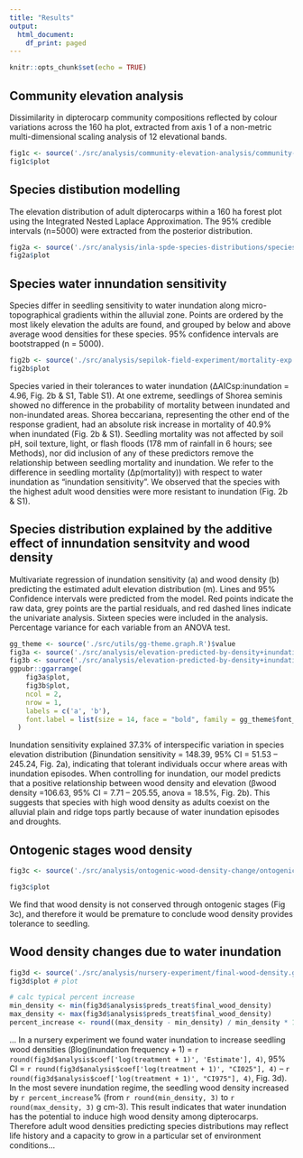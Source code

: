 ```yaml
---
title: "Results"
output:
  html_document:
    df_print: paged
---
```


```r
knitr::opts_chunk$set(echo = TRUE)
```

## Community elevation analysis
Dissimilarity in dipterocarp community compositions reflected by colour variations across the 160 ha plot, extracted from axis 1 of a non-metric multi-dimensional scaling analysis of 12 elevational bands. 

```r
fig1c <- source('./src/analysis/community-elevation-analysis/community-elevation.graph.R')$value
fig1c$plot
```


## Species distibution modelling

The elevation distribution of adult dipterocarps within a 160 ha forest plot using the Integrated Nested Laplace Approximation. The 95% credible intervals (n=5000) were extracted from the posterior distribution. 

```r
fig2a <- source('./src/analysis/inla-spde-species-distributions/species-distribution.graph.R')$value
fig2a$plot
```



## Species water innundation sensitivity 

Species differ in seedling sensitivity to water inundation along micro-topographical gradients within the alluvial zone. Points are ordered by the most likely elevation the adults are found, and grouped by below and above average wood densities for these species. 95% confidence intervals are bootstrapped (n = 5000).

```r
fig2b <- source('./src/analysis/sepilok-field-experiment/mortality-exp.graph.R')$value
fig2b$plot
```

Species varied in their tolerances to water inundation (ΔAICsp:inundation = 4.96, Fig. 2b & S1, Table S1). At one extreme, seedlings of Shorea seminis showed no difference in the probability of mortality between inundated and non-inundated areas. Shorea beccariana, representing the other end of the response gradient, had an absolute risk increase in mortality of 40.9% when inundated (Fig. 2b & S1). Seedling mortality was not affected by soil pH, soil texture, light, or flash floods (178 mm of rainfall in 6 hours; see Methods), nor did inclusion of any of these predictors remove the relationship between seedling mortality and inundation. We refer to the difference in seedling mortality (Δp(mortality)) with respect to water inundation as “inundation sensitivity”. We observed that the species with the highest adult wood densities were more resistant to inundation (Fig. 2b & S1).


## Species distribution explained by the additive effect of innundation sensitvity and wood density
Multivariate regression of inundation sensitivity (a) and wood density (b) predicting the estimated adult elevation distribution (m). Lines and 95% Confidence intervals were predicted from the model. Red points indicate the raw data, grey points are the partial residuals, and red dashed lines indicate the univariate analysis. Sixteen species were included in the analysis. Percentage variance for each variable from an ANOVA test.

```r
gg_theme <- source('./src/utils/gg-theme.graph.R')$value
fig3a <- source('./src/analysis/elevation-predicted-by-density+inundation/riskratio.graph.R')$value
fig3b <- source('./src/analysis/elevation-predicted-by-density+inundation/density.graph.R')$value
ggpubr::ggarrange(
    fig3a$plot,
    fig3b$plot,
    ncol = 2, 
    nrow = 1, 
    labels = c('a', 'b'),
    font.label = list(size = 14, face = "bold", family = gg_theme$font_family) 
  )
```

Inundation sensitivity explained 37.3% of interspecific variation in species elevation distribution (βinundation sensitivity = 148.39, 95% CI = 51.53 – 245.24, Fig. 2a), indicating that tolerant individuals occur where areas with inundation episodes. When controlling for inundation, our model predicts that a positive relationship between wood density and elevation (βwood density =106.63, 95% CI = 7.71 – 205.55, anova = 18.5%, Fig. 2b). This suggests that species with high wood density as adults coexist on the alluvial plain and ridge tops partly because of water inundation episodes and droughts. 


## Ontogenic stages wood density 
```r
fig3c <- source('./src/analysis/ontogenic-wood-density-change/ontogenic-density.graph.R')$value # the triangle

fig3c$plot
```
We find that wood density is not conserved through ontogenic stages (Fig 3c), and therefore it would be premature to conclude wood density provides tolerance to seedling. 


## Wood density changes due to water inundation 
```r
fig3d <- source('./src/analysis/nursery-experiment/final-wood-density.graph.R')$value
fig3d$plot # plot 

# calc typical percent increase
min_density <- min(fig3d$analysis$preds_treat$final_wood_density)
max_density <- max(fig3d$analysis$preds_treat$final_wood_density)
percent_increase <- round((max_density - min_density) / min_density * 100, 1)

```
... In a nursery experiment we found water inundation to increase seedling wood densities (βlog(inundation frequency + 1) = `r round(fig3d$analysis$coef['log(treatment + 1)', 'Estimate'], 4)`, 95% CI = `r round(fig3d$analysis$coef['log(treatment + 1)', "CI025"], 4)` – `r round(fig3d$analysis$coef['log(treatment + 1)', "CI975"], 4)`, Fig. 3d). In the most severe inundation regime, the seedling wood density increased by `r percent_increase`% (from `r round(min_density, 3)` to `r round(max_density, 3)` g cm-3). This result indicates that water inundation has the potential to induce high wood density among dipterocarps. Therefore adult wood densities predicting species distributions may reflect life history and a capacity to grow in a particular set of environment conditions...